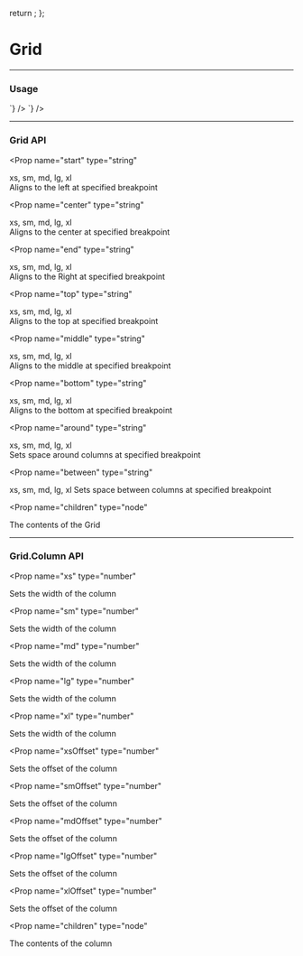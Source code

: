 
  return <Box bg="blue.400" height={height} mb="18px" />;
};

# Grid

---

### Usage

<LiveCode>
  <LiveCode.Content
    title="Responsive"
    scope={{DemoBlock}}
    code={`
      <Grid extra="blahhhh">
        <Grid.Column xs={12} md={2} lg={6}>
          <DemoBlock />
        </Grid.Column>
        <Grid.Column xs={12} md={5} lg={3}>
          <DemoBlock />
        </Grid.Column>
        <Grid.Column xs={12} md={5} lg={3}>
          <DemoBlock />
        </Grid.Column>
      </Grid>
    `}
  />
  <LiveCode.Content
    title="Without Label"
    scope={{DemoBlock}}
    code={`
      <Checkbox id="id" label="Check Me" labelHidden />
    `}
  />
</LiveCode>

---

### Grid API

<Prop
  name="start"
  type="string"
> 
  xs, sm, md, lg, xl <br/>
  Aligns to the left at specified breakpoint
</Prop>

<Prop
  name="center"
  type="string"
> 
  xs, sm, md, lg, xl <br/>
  Aligns to the center at specified breakpoint
</Prop>

<Prop
  name="end"
  type="string"
> 
  xs, sm, md, lg, xl <br/>
  Aligns to the Right at specified breakpoint
</Prop>

<Prop
  name="top"
  type="string"
> 
  xs, sm, md, lg, xl <br/>
  Aligns to the top at specified breakpoint
</Prop>

<Prop
  name="middle"
  type="string"
> 
  xs, sm, md, lg, xl <br/>
  Aligns to the middle at specified breakpoint
</Prop>

<Prop
  name="bottom"
  type="string"
> 
  xs, sm, md, lg, xl <br/>
  Aligns to the bottom at specified breakpoint
</Prop>

<Prop
  name="around"
  type="string"
> 
  xs, sm, md, lg, xl <br/>
  Sets space around columns at specified breakpoint
</Prop>

<Prop
  name="between"
  type="string"
> 
  xs, sm, md, lg, xl
  Sets space between columns at specified breakpoint
</Prop>

<Prop
  name="children"
  type="node"
> 
  The contents of the Grid
</Prop>

---

### Grid.Column API

<Prop
  name="xs"
  type="number"
> 
  Sets the width of the column
</Prop>

<Prop
  name="sm"
  type="number"
> 
  Sets the width of the column
</Prop>

<Prop
  name="md"
  type="number"
> 
  Sets the width of the column
</Prop>

<Prop
  name="lg"
  type="number"
> 
  Sets the width of the column
</Prop>

<Prop
  name="xl"
  type="number"
> 
  Sets the width of the column
</Prop>

<Prop
  name="xsOffset"
  type="number"
> 
  Sets the offset of the column
</Prop>

<Prop
  name="smOffset"
  type="number"
> 
  Sets the offset of the column
</Prop>

<Prop
  name="mdOffset"
  type="number"
> 
  Sets the offset of the column
</Prop>

<Prop
  name="lgOffset"
  type="number"
> 
  Sets the offset of the column
</Prop>

<Prop
  name="xlOffset"
  type="number"
> 
  Sets the offset of the column
</Prop>

<Prop
  name="children"
  type="node"
> 
  The contents of the column
</Prop>